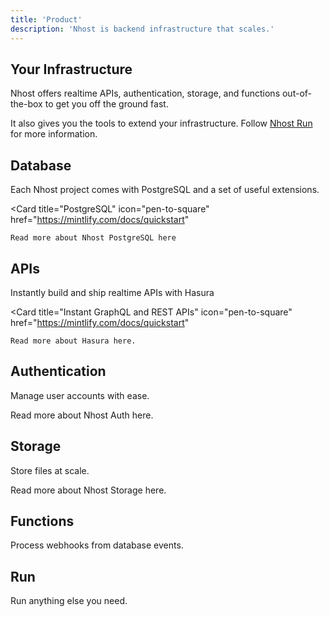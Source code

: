 ```yaml
---
title: 'Product'
description: 'Nhost is backend infrastructure that scales.'
---
```


## Your Infrastructure

Nhost offers realtime APIs, authentication, storage, and functions out-of-the-box to get you off the ground fast.


It also gives you the tools to extend your infrastructure. Follow [Nhost Run](https://docs.nhost.run/platform/run) for more information.


## Database

Each Nhost project comes with PostgreSQL and a set of useful extensions.

  <Card
    title="PostgreSQL"
    icon="pen-to-square"
    href="https://mintlify.com/docs/quickstart"
  >
    Read more about Nhost PostgreSQL here
  </Card>

## APIs 

Instantly build and ship realtime APIs with Hasura

  <Card
    title="Instant GraphQL and REST APIs"
    icon="pen-to-square"
    href="https://mintlify.com/docs/quickstart"
  >
    Read more about Hasura here.
  </Card>

## Authentication 

Manage user accounts with ease.

Read more about Nhost Auth here.

## Storage

Store files at scale.

Read more about Nhost Storage here.

## Functions

Process webhooks from database events.

## Run

Run anything else you need.
